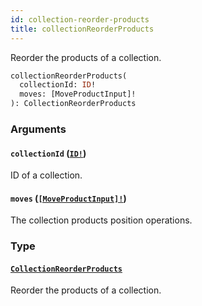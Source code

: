 ```yaml
---
id: collection-reorder-products
title: collectionReorderProducts
---
```


Reorder the products of a collection.

```graphql
collectionReorderProducts(
  collectionId: ID!
  moves: [MoveProductInput]!
): CollectionReorderProducts

```

### Arguments

#### `collectionId` ([`ID!`](../../../developer/api-reference/scalars/id))

ID of a collection.

#### `moves` ([`[MoveProductInput]!`](../../../developer/api-reference/inputs/move-product-input))

The collection products position operations.

### Type

#### [`CollectionReorderProducts`](../../../developer/api-reference/objects/collection-reorder-products)

Reorder the products of a collection.
